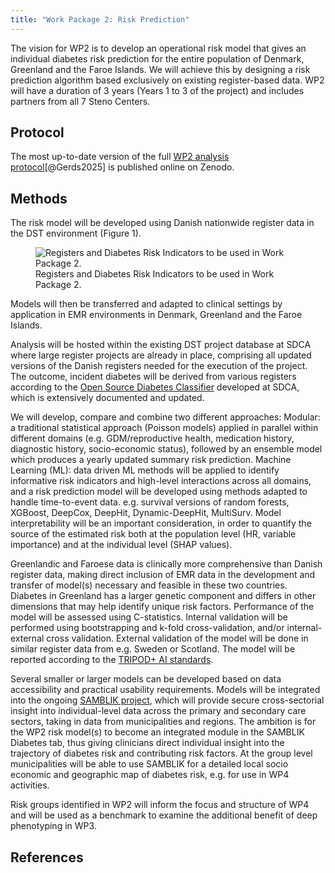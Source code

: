 ```yaml
---
title: "Work Package 2: Risk Prediction"
---
```


The vision for WP2 is to develop an operational risk model that gives an individual diabetes risk prediction for the entire population of Denmark, Greenland and the Faroe Islands.  We will achieve this by designing a risk prediction algorithm based exclusively on existing register-based data. WP2 will have a duration of 3 years (Years 1 to 3 of the project) and includes partners from all 7 Steno Centers.

## Protocol
The most up-to-date version of the full [WP2 analysis protocol](https://doi.org/10.5281/zenodo.15410789)[@Gerds2025] is published online on Zenodo. 

## Methods
The risk model will be developed using Danish nationwide register data in the DST environment (Figure 1). 

![Registers and Diabetes Risk Indicators to be used in Work Package 2.](images/DP-Next_Registers.png){#fig-registers-used-in-DPNext}

Models will then be transferred and adapted to clinical settings by application in EMR environments in Denmark, Greenland and the Faroe Islands.

Analysis will be hosted within the existing DST project database at SDCA where large register projects are already in place, comprising all updated versions of the Danish registers needed for the execution of the project. The outcome, incident diabetes will be derived from various registers according to the [Open Source Diabetes Classifier](https://steno-aarhus.github.io/osdc/) developed at SDCA, which is extensively documented and updated.

We will develop, compare and combine two different approaches:
Modular: a traditional statistical approach (Poisson models) applied in parallel within different domains (e.g. GDM/reproductive health, medication history, diagnostic history, socio-economic status), followed by an ensemble model which produces a yearly updated summary risk prediction.
Machine Learning (ML): data driven ML methods will be applied to identify informative risk indicators and high-level interactions across all domains, and a risk prediction model will be developed using methods adapted to handle time-to-event data. e.g. survival versions of random forests, XGBoost, DeepCox, DeepHit, Dynamic-DeepHit, MultiSurv. Model interpretability will be an important consideration, in order to quantify the source of the estimated risk both at the population level (HR, variable importance) and at the individual level (SHAP values).

Greenlandic and Faroese data is clinically more comprehensive than Danish register data, making direct inclusion of EMR data in the development and transfer of model(s) necessary and feasible in these two countries. Diabetes in Greenland has a larger genetic component and differs in other dimensions that may help identify unique risk factors.
Performance of the model will be assessed using C-statistics. Internal validation will be performed using bootstrapping and k-fold cross-validation, and/or internal-external cross validation. External validation of the model will be done in similar register data from e.g. Sweden or Scotland. The model will be reported according to the [TRIPOD+ AI standards](https://www.bmj.com/content/385/bmj-2023-078378).

Several smaller or larger models can be developed based on data accessibility and practical usability requirements. Models will be integrated into the ongoing [SAMBLIK project](https://www.stenoaarhus.dk/tvarsektoriel-forskning/organisering-og-ledelse/samblik/), which will provide secure cross-sectorial insight into individual-level data across the primary and secondary care sectors, taking in data from municipalities and regions. The ambition is for the WP2 risk model(s) to become an integrated module in the SAMBLIK Diabetes tab, thus giving clinicians direct individual insight into the trajectory of diabetes risk and contributing risk factors. At the group level municipalities will be able to use SAMBLIK for a detailed local socio economic and geographic map of diabetes risk, e.g. for use in WP4 activities.

Risk groups identified in WP2 will inform the focus and structure of WP4 and will be used as a benchmark to examine the additional benefit of deep phenotyping in WP3.

## References


